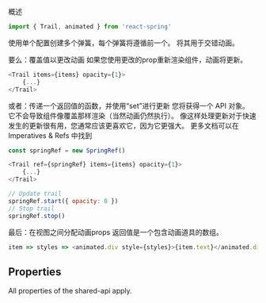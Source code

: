 概述

```JavaScript
import { Trail, animated } from 'react-spring'
```


使用单个配置创建多个弹簧，每个弹簧将遵循前一个。 将其用于交错动画。

要么：覆盖值以更改动画
如果您使用更改的prop重新渲染组件，动画将更新。

```JavaScript
<Trail items={items} opacity={1}>
    {...}
</Trail>
```


或者：传递一个返回值的函数，并使用“set”进行更新
您将获得一个 API 对象。 它不会导致组件像覆盖那样渲染（当然动画仍然执行）。 像这样处理更新对于快速发生的更新很有用，您通常应该更喜欢它，因为它更强大。 更多文档可以在 Imperatives & Refs 中找到

```JavaScript
const springRef = new SpringRef()

<Trail ref={springRef} items={items} opacity={1}>
    {...}
</Trail>

// Update trail
springRef.start({ opacity: 0 })
// Stop trail
springRef.stop()
```


最后：在视图之间分配动画props
返回值是一个包含动画道具的数组。

```JavaScript
item => styles => <animated.div style={styles}>{item.text}</animated.div>
```


## Properties

All properties of the shared-api apply.


